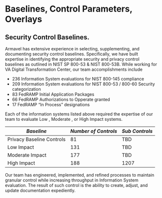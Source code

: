 # Baselines, Control Parameters, Overlays

## Security Control Baselines.
Armavel has extensive experience in selecting, supplementing, and documenting
security control baselines. Specifically, we have built expertise in identifying the
appropriate security and privacy control baselines as outlined in NIST SP 800-53
& NIST 800-53B. 
While working for VA Digital Transformation Center, our team accomplishments include
 
 * 236 Information System evaluations for NIST 800-145 compliance
 * 209 Information System evaluations for NIST 800-53 / 800-60 Security categorization
 * 83 FedRAMP Initial Application Packages
 * 66 FedRAMP Authorizations to Opperate granted
 * 17 FedRAMP "In Process" designations

Each of the information systems listed above required the expertise of our team to evaluate 
Low , Moderate , or High Impact systems. 

_Baseline_ | _Number of Controls_ | _Sub Controls_
-----------| ---------------- | ---------
Privacy Baseline Controls | 81 | TBD
Low Impact | 131 | TBD
Moderate Impact | 177 | TBD
High Impact | 188 | 1207

Our team has engineered, implemented, and refined processes to maintain granular
control while increasing throughput in Information System evaluation. The result
of such control is the ability to create, adjust, and update documentation
expediently. 
